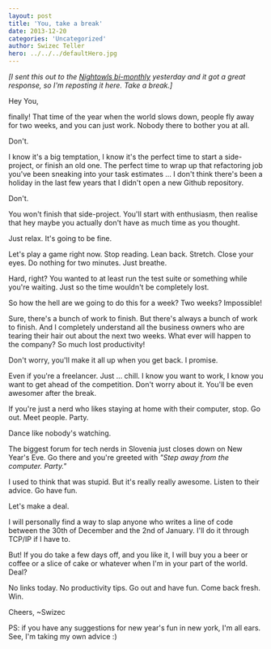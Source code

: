 ```yaml
---
layout: post
title: 'You, take a break'
date: 2013-12-20
categories: 'Uncategorized'
author: Swizec Teller
hero: ../../../defaultHero.jpg
---
```

_\[I sent this out to the [Nightowls bi-monthly](http://swiz.ec/nightowls-list) yesterday and it got a great response, so I'm reposting it here. Take a break.]_



Hey You,



finally! That time of the year when the world slows down, people fly away for two weeks, and you can just work. Nobody there to bother you at all.



Don't.



I know it's a big temptation, I know it's the perfect time to start a side-project, or finish an old one. The perfect time to wrap up that refactoring job you've been sneaking into your task estimates ... I don't think there's been a holiday in the last few years that I didn't open a new Github repository.



Don't.



You won't finish that side-project. You'll start with enthusiasm, then realise that hey maybe you actually don't have as much time as you thought.



Just relax. It's going to be fine.



Let's play a game right now. Stop reading. Lean back. Stretch. Close your eyes. Do nothing for two minutes. Just breathe.



Hard, right? You wanted to at least run the test suite or something while you're waiting. Just so the time wouldn't be completely lost.



So how the hell are we going to do this for a week? Two weeks? Impossible!



Sure, there's a bunch of work to finish. But there's always a bunch of work to finish. And I completely understand all the business owners who are tearing their hair out about the next two weeks. What ever will happen to the company? So much lost productivity!



Don't worry, you'll make it all up when you get back. I promise.



Even if you're a freelancer. Just ... chill. I know you want to work, I know you want to get ahead of the competition. Don't worry about it. You'll be even awesomer after the break.



If you're just a nerd who likes staying at home with their computer, stop. Go out. Meet people. Party.



Dance like nobody's watching.



The biggest forum for tech nerds in Slovenia just closes down on New Year's Eve. Go there and you're greeted with _"Step away from the computer. Party."_



I used to think that was stupid. But it's really really awesome. Listen to their advice. Go have fun.



Let's make a deal.



I will personally find a way to slap anyone who writes a line of code between the 30th of December and the 2nd of January. I'll do it through TCP/IP if I have to.



But! If you do take a few days off, and you like it, I will buy you a beer or coffee or a slice of cake or whatever when I'm in your part of the world. Deal?



No links today. No productivity tips. Go out and have fun. Come back fresh. Win.



Cheers, ~Swizec



PS: if you have any suggestions for new year's fun in new york, I'm all ears. See, I'm taking my own advice :)